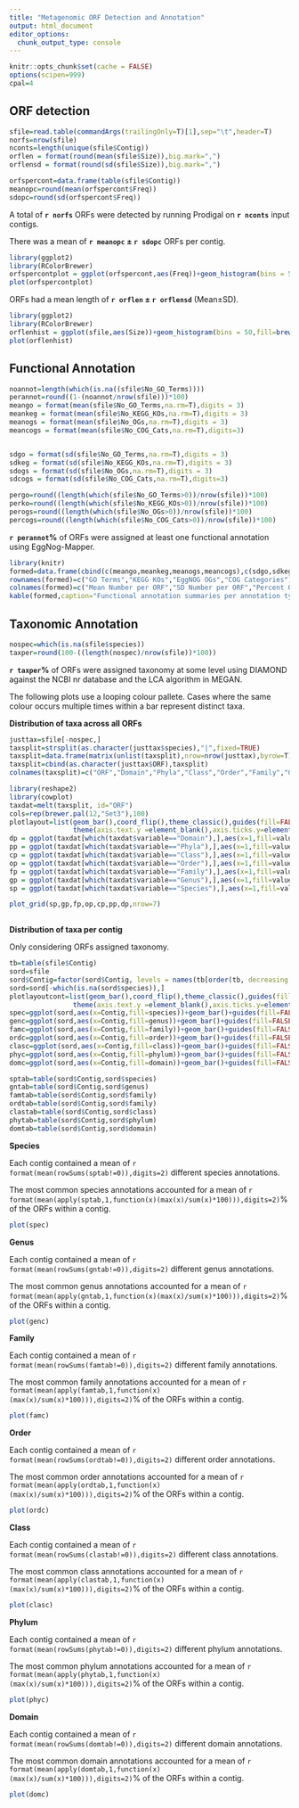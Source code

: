 ```yaml
---
title: "Metagenomic ORF Detection and Annotation"
output: html_document
editor_options: 
  chunk_output_type: console
---
```


```r
knitr::opts_chunk$set(cache = FALSE)
options(scipen=999)
cpal=4
```

## ORF detection

```r
sfile=read.table(commandArgs(trailingOnly=T)[1],sep="\t",header=T)
norfs=nrow(sfile)
nconts=length(unique(sfile$Contig))
orflen = format(round(mean(sfile$Size)),big.mark=",")
orflensd = format(round(sd(sfile$Size)),big.mark=",")

orfspercont=data.frame(table(sfile$Contig))
meanopc=round(mean(orfspercont$Freq))
sdopc=round(sd(orfspercont$Freq))

```

A total of **`r norfs`** ORFs were detected by running Prodigal on **`r nconts`** input contigs.

There was a mean of **`r meanopc` $\pm$ `r sdopc`** ORFs per contig.

```r
library(ggplot2)
library(RColorBrewer)
orfspercontplot = ggplot(orfspercont,aes(Freq))+geom_histogram(bins = 50,fill=brewer.pal(3,"Accent")[1])+theme_classic()+ylab("Count")+xlab("No. Contigs per ORF")+guides(fill=FALSE)
plot(orfspercontplot)
```


ORFs had a mean length of **`r orflen` $\pm$ `r orflensd`** (Mean$\pm$SD).

```r
library(ggplot2)
library(RColorBrewer)
orflenhist = ggplot(sfile,aes(Size))+geom_histogram(bins = 50,fill=brewer.pal(3,"Accent")[2])+theme_classic()+ylab("Count")+xlab("Contig Size")+guides(fill=FALSE)
plot(orflenhist)
```
 
## Functional Annotation
 
```r
noannot=length(which(is.na((sfile$No_GO_Terms))))
perannot=round((1-(noannot/nrow(sfile)))*100)
meango = format(mean(sfile$No_GO_Terms,na.rm=T),digits = 3)
meankeg = format(mean(sfile$No_KEGG_KOs,na.rm=T),digits = 3)
meanogs = format(mean(sfile$No_OGs,na.rm=T),digits = 3)
meancogs = format(mean(sfile$No_COG_Cats,na.rm=T),digits=3)


sdgo = format(sd(sfile$No_GO_Terms,na.rm=T),digits = 3)
sdkeg = format(sd(sfile$No_KEGG_KOs,na.rm=T),digits = 3)
sdogs = format(sd(sfile$No_OGs,na.rm=T),digits = 3)
sdcogs = format(sd(sfile$No_COG_Cats,na.rm=T),digits=3)

pergo=round((length(which(sfile$No_GO_Terms>0))/nrow(sfile))*100)
perko=round((length(which(sfile$No_KEGG_KOs>0))/nrow(sfile))*100)
perogs=round((length(which(sfile$No_OGs>0))/nrow(sfile))*100)
percogs=round((length(which(sfile$No_COG_Cats>0))/nrow(sfile))*100)
```

**`r perannot`%** of ORFs were assigned at least one functional annotation using EggNog-Mapper.

```r
library(knitr)
formed=data.frame(cbind(c(meango,meankeg,meanogs,meancogs),c(sdgo,sdkeg,sdogs,sdcogs),c(pergo,perko,perogs,percogs)))
rownames(formed)=c("GO Terms","KEGG KOs","EggNOG OGs","COG Categories")
colnames(formed)=c("Mean Number per ORF","SD Number per ORF","Percent ORFs with at Least One")
kable(formed,caption="Functional annotation summaries per annotation type.")

```

## Taxonomic Annotation

```r
nospec=which(is.na(sfile$species))
taxper=round(100-((length(nospec)/nrow(sfile))*100))
```
 
 **`r taxper`%** of ORFs were assigned taxonomy at some level using DIAMOND against the NCBI nr database and the LCA algorithm in MEGAN.
 
 The following plots use a looping colour pallete. Cases where the same colour occurs multiple times within a bar represent distinct taxa.
 
 **Distribution of taxa across all ORFs**
 
```r
justtax=sfile[-nospec,]
taxsplit=strsplit(as.character(justtax$species),"|",fixed=TRUE)
taxsplit=data.frame(matrix(unlist(taxsplit),nrow=nrow(justtax),byrow=T))
taxsplit=cbind(as.character(justtax$ORF),taxsplit)
colnames(taxsplit)=c("ORF","Domain","Phyla","Class","Order","Family","Genus","Species")

library(reshape2)
library(cowplot)
taxdat=melt(taxsplit, id="ORF")
cols=rep(brewer.pal(12,"Set3"),100)
plotlayout=list(geom_bar(),coord_flip(),theme_classic(),guides(fill=FALSE),scale_fill_manual(values=c(cols)),
                theme(axis.text.y =element_blank(),axis.ticks.y=element_blank(),axis.line.y =element_blank(),axis.title.y=element_text(size=8)))
dp = ggplot(taxdat[which(taxdat$variable=="Domain"),],aes(x=1,fill=value))+plotlayout+xlab("Domain")+ylab("")
pp = ggplot(taxdat[which(taxdat$variable=="Phyla"),],aes(x=1,fill=value))+plotlayout+xlab("Phyla")+ylab("")
cp = ggplot(taxdat[which(taxdat$variable=="Class"),],aes(x=1,fill=value))+plotlayout+xlab("Class")+ylab("")
op = ggplot(taxdat[which(taxdat$variable=="Order"),],aes(x=1,fill=value))+plotlayout+xlab("Order")+ylab("")
fp = ggplot(taxdat[which(taxdat$variable=="Family"),],aes(x=1,fill=value))+plotlayout+xlab("Family")+ylab("")
gp = ggplot(taxdat[which(taxdat$variable=="Genus"),],aes(x=1,fill=value))+plotlayout+xlab("Genus")+ylab("")
sp = ggplot(taxdat[which(taxdat$variable=="Species"),],aes(x=1,fill=value))+plotlayout+xlab("Species")+ylab("ORF Count")

plot_grid(sp,gp,fp,op,cp,pp,dp,nrow=7)
  
```

  **Distribution of taxa per contig**
  
  Only considering ORFs assigned taxonomy.

```r
tb=table(sfile$Contig)
sord=sfile
sord$Contig=factor(sord$Contig, levels = names(tb[order(tb, decreasing = TRUE)]))
sord=sord[-which(is.na(sord$species)),]
plotlayoutcont=list(geom_bar(),coord_flip(),theme_classic(),guides(fill=FALSE),scale_fill_manual(values=c(cols)),
                theme(axis.text.y =element_blank(),axis.ticks.y=element_blank(),axis.line.y =element_blank(),axis.title.y=element_text(size=12)))
spec=ggplot(sord,aes(x=Contig,fill=species))+geom_bar()+guides(fill=FALSE)+plotlayoutcont+ylab("No ORFs")
genc=ggplot(sord,aes(x=Contig,fill=genus))+geom_bar()+guides(fill=FALSE)+plotlayoutcont+ylab("No ORFs")
famc=ggplot(sord,aes(x=Contig,fill=family))+geom_bar()+guides(fill=FALSE)+plotlayoutcont+ylab("No ORFs")
ordc=ggplot(sord,aes(x=Contig,fill=order))+geom_bar()+guides(fill=FALSE)+plotlayoutcont+ylab("No ORFs")
clasc=ggplot(sord,aes(x=Contig,fill=class))+geom_bar()+guides(fill=FALSE)+plotlayoutcont+ylab("No ORFs")
phyc=ggplot(sord,aes(x=Contig,fill=phylum))+geom_bar()+guides(fill=FALSE)+plotlayoutcont+ylab("No ORFs")
domc=ggplot(sord,aes(x=Contig,fill=domain))+geom_bar()+guides(fill=FALSE)+plotlayoutcont+ylab("No ORFs")

sptab=table(sord$Contig,sord$species)
gntab=table(sord$Contig,sord$genus)
famtab=table(sord$Contig,sord$family)
ordtab=table(sord$Contig,sord$family)
clastab=table(sord$Contig,sord$class)
phytab=table(sord$Contig,sord$phylum)
domtab=table(sord$Contig,sord$domain)

```

**Species**

Each contig contained a mean of `r format(mean(rowSums(sptab!=0)),digits=2)` different species annotations.

The most common species annotations accounted for a mean of `r format(mean(apply(sptab,1,function(x)(max(x)/sum(x)*100))),digits=2)`% of the ORFs within a contig.

```r
plot(spec)
```

**Genus**

Each contig contained a mean of `r format(mean(rowSums(gntab!=0)),digits=2)` different genus annotations.

The most common genus annotations accounted for a mean of `r format(mean(apply(gntab,1,function(x)(max(x)/sum(x)*100))),digits=2)`% of the ORFs within a contig.

```r
plot(genc)
```

**Family**

Each contig contained a mean of `r format(mean(rowSums(famtab!=0)),digits=2)` different family annotations.

The most common family annotations accounted for a mean of `r format(mean(apply(famtab,1,function(x)(max(x)/sum(x)*100))),digits=2)`% of the ORFs within a contig.


```r
plot(famc)
```

**Order**

Each contig contained a mean of `r format(mean(rowSums(ordtab!=0)),digits=2)` different order annotations.

The most common order annotations accounted for a mean of `r format(mean(apply(ordtab,1,function(x)(max(x)/sum(x)*100))),digits=2)`% of the ORFs within a contig.

```r
plot(ordc)
```

**Class**

Each contig contained a mean of `r format(mean(rowSums(clastab!=0)),digits=2)` different class annotations.

The most common class annotations accounted for a mean of `r format(mean(apply(clastab,1,function(x)(max(x)/sum(x)*100))),digits=2)`% of the ORFs within a contig.

```r
plot(clasc)
```

**Phylum**

Each contig contained a mean of `r format(mean(rowSums(phytab!=0)),digits=2)` different phylum annotations.

The most common phylum annotations accounted for a mean of `r format(mean(apply(phytab,1,function(x)(max(x)/sum(x)*100))),digits=2)`% of the ORFs within a contig.

```r
plot(phyc)
```

**Domain**

Each contig contained a mean of `r format(mean(rowSums(domtab!=0)),digits=2)` different domain annotations.

The most common domain annotations accounted for a mean of `r format(mean(apply(domtab,1,function(x)(max(x)/sum(x)*100))),digits=2)`% of the ORFs within a contig.

```r
plot(domc)
```


